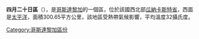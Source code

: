 '''四月二十日區'''（{{lang-es|Veintisiete de Abril}}），是[[哥斯達黎加|哥斯達黎加]]的一個區，位於該國西北部[[瓜納卡斯特省|瓜納卡斯特省]]，西面是[[太平洋|太平洋]]，面積300.65平方公里，該地區受熱帶氣候影響，平均溫度32攝氏度。

{{CostaRica-geo-stub}}
[[Category:哥斯達黎加區份|Category:哥斯達黎加區份]]